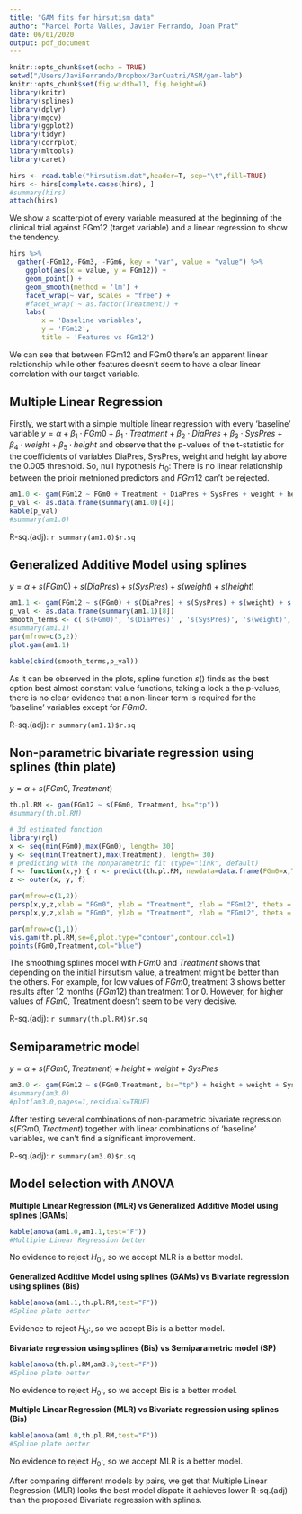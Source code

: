 ```yaml
---
title: "GAM fits for hirsutism data"
author: "Marcel Porta Valles, Javier Ferrando, Joan Prat"
date: 06/01/2020
output: pdf_document
---
```



```r
knitr::opts_chunk$set(echo = TRUE)
setwd("/Users/JaviFerrando/Dropbox/3erCuatri/ASM/gam-lab")
knitr::opts_chunk$set(fig.width=11, fig.height=6) 
library(knitr)
library(splines)
library(dplyr)
library(mgcv)
library(ggplot2)
library(tidyr)
library(corrplot)
library(mltools)
library(caret)
```

```r
hirs <- read.table("hirsutism.dat",header=T, sep="\t",fill=TRUE)
hirs <- hirs[complete.cases(hirs), ]
#summary(hirs)
attach(hirs)
```

We show a scatterplot of every variable measured at the beginning of the clinical trial against FGm12 (target variable) and a linear regression to show the tendency.

```r
hirs %>%
  gather(-FGm12,-FGm3, -FGm6, key = "var", value = "value") %>% 
    ggplot(aes(x = value, y = FGm12)) + 
    geom_point() + 
    geom_smooth(method = 'lm') +
    facet_wrap(~ var, scales = "free") +
    #facet_wrap( ~ as.factor(Treatment)) + 
    labs(
        x = 'Baseline variables',
        y = 'FGm12', 
        title = 'Features vs FGm12')
```


We can see that between FGm12 and FGm0 there's an apparent linear relationship while other features doesn't seem to have a clear linear correlation with our target variable.

## Multiple Linear Regression

Firstly, we start with a simple multiple linear regression with every 'baseline' variable $y = \alpha + \beta_1 \cdot FGm0 + \beta_1 \cdot Treatment + \beta_2 \cdot DiaPres +\beta_3 \cdot  SysPres +\beta_4 \cdot  weight + \beta_5 \cdot height$ and observe that the p-values of the t-statistic for the coefficients of variables DiaPres, SysPres, weight and height lay above the 0.005 threshold. So, null hypothesis $H_0:$ There is no linear relationship between the prioir metnioned predictors and $FGm12$ can't be rejected.

```r
am1.0 <- gam(FGm12 ~ FGm0 + Treatment + DiaPres + SysPres + weight + height, data=hirs)
p_val <- as.data.frame(summary(am1.0)[4])
kable(p_val)
#summary(am1.0)
```

R-sq.(adj): `r summary(am1.0)$r.sq`

## Generalized Additive Model using splines

$y = \alpha + s(FGm0) + s(DiaPres) + s(SysPres) + s(weight) + s(height)$

```r
am1.1 <- gam(FGm12 ~ s(FGm0) + s(DiaPres) + s(SysPres) + s(weight) + s(height), data=hirs)
p_val <- as.data.frame(summary(am1.1)[8])
smooth_terms <- c('s(FGm0)', 's(DiaPres)' , 's(SysPres)', 's(weight)', 's(height)')
#summary(am1.1)
par(mfrow=c(3,2))
plot.gam(am1.1)
```
```r
kable(cbind(smooth_terms,p_val))
```

As it can be observed in the plots, spline function $s()$ finds as the best option best almost constant value functions, taking a look a the p-values, there is no clear evidence that a non-linear term is required for the 'baseline' variables except for $\textit{FGm0}$.

R-sq.(adj): `r summary(am1.1)$r.sq`

## Non-parametric bivariate regression using splines (thin plate)

$y = \alpha + s(FGm0, Treatment)$

```r
th.pl.RM <- gam(FGm12 ~ s(FGm0, Treatment, bs="tp"))
#summary(th.pl.RM)
```

```r
# 3d estimated function
library(rgl)
x <- seq(min(FGm0),max(FGm0), length= 30)
y <- seq(min(Treatment),max(Treatment), length= 30)
# predicting with the nonparametric fit (type="link", default)
f <- function(x,y) { r <- predict(th.pl.RM, newdata=data.frame(FGm0=x,Treatment=y))}
z <- outer(x, y, f)

par(mfrow=c(1,2))
persp(x,y,z,xlab = "FGm0", ylab = "Treatment", zlab = "FGm12", theta = -100, phi = 20, col = "yellow", shade = 0.6, ticktype='detailed')
persp(x,y,z,xlab = "FGm0", ylab = "Treatment", zlab = "FGm12", theta = -40, phi = 10, col = "yellow", shade = 0.6, ticktype='detailed')
```

```r
par(mfrow=c(1,1))
vis.gam(th.pl.RM,se=0,plot.type="contour",contour.col=1)
points(FGm0,Treatment,col="blue")
```

The smoothing splines model with $FGm0$ and $Treatment$ shows that depending on the initial hirsutism value, a treatment might be better than the others. For example, for low values of $FGm0$, treatment 3 shows better results after 12 months ($FGm12$) than treatment 1 or 0. However, for higher values of $FGm0$, Treatment doesn't seem to be very decisive.

R-sq.(adj): `r summary(th.pl.RM)$r.sq`

## Semiparametric model

$y = \alpha + s(FGm0, Treatment) + height + weight + SysPres$

```r
am3.0 <- gam(FGm12 ~ s(FGm0,Treatment, bs="tp") + height + weight + SysPres, data=hirs)
#summary(am3.0)
#plot(am3.0,pages=1,residuals=TRUE)
```

After testing several combinations of non-parametric bivariate regression $s(FGm0, Treatment)$ together with linear combinations of 'baseline' variables, we can't find a significant improvement.

R-sq.(adj): `r summary(am3.0)$r.sq`

## Model selection with ANOVA

**Multiple Linear Regression (MLR) vs Generalized Additive Model using splines (GAMs)**

```r
kable(anova(am1.0,am1.1,test="F"))
#Multiple Linear Regression better
```

No evidence to reject $H_0:$, so we accept MLR is a better model.

**Generalized Additive Model using splines (GAMs) vs Bivariate regression using splines (Bis)**

```r
kable(anova(am1.1,th.pl.RM,test="F"))
#Spline plate better
```

Evidence to reject $H_0:$, so we accept Bis is a better model.

**Bivariate regression using splines (Bis) vs Semiparametric model (SP)**

```r
kable(anova(th.pl.RM,am3.0,test="F"))
#Spline plate better
```

No evidence to reject $H_0:$, so we accept Bis is a better model.

**Multiple Linear Regression (MLR) vs Bivariate regression using splines (Bis)**

```r
kable(anova(am1.0,th.pl.RM,test="F"))
#Spline plate better
```

No evidence to reject $H_0:$, so we accept MLR is a better model.

After comparing different models by pairs, we get that Multiple Linear Regression (MLR) looks the best model dispate it achieves lower R-sq.(adj) than the proposed Bivariate regression with splines.
